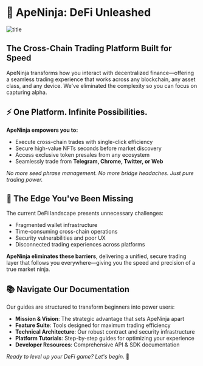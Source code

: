 # 🚀 ApeNinja: DeFi Unleashed

![title](/images/intro.png)

## The Cross-Chain Trading Platform Built for Speed

ApeNinja transforms how you interact with decentralized finance—offering a seamless trading experience that works across any blockchain, any asset class, and any device. We've eliminated the complexity so you can focus on capturing alpha.

## ⚡ One Platform. Infinite Possibilities.

**ApeNinja empowers you to:**

- Execute cross-chain trades with single-click efficiency
- Secure high-value NFTs seconds before market discovery
- Access exclusive token presales from any ecosystem
- Seamlessly trade from **Telegram, Chrome, Twitter, or Web**

*No more seed phrase management. No more bridge headaches. Just pure trading power.*

## 💎 The Edge You've Been Missing

The current DeFi landscape presents unnecessary challenges:

- Fragmented wallet infrastructure
- Time-consuming cross-chain operations
- Security vulnerabilities and poor UX
- Disconnected trading experiences across platforms

**ApeNinja eliminates these barriers**, delivering a unified, secure trading layer that follows you everywhere—giving you the speed and precision of a true market ninja.

## 📚 Navigate Our Documentation

Our guides are structured to transform beginners into power users:

- **Mission & Vision**: The strategic advantage that sets ApeNinja apart
- **Feature Suite**: Tools designed for maximum trading efficiency
- **Technical Architecture**: Our robust contract and security infrastructure
- **Platform Tutorials**: Step-by-step guides for optimizing your experience
- **Developer Resources**: Comprehensive API & SDK documentation

*Ready to level up your DeFi game? Let's begin.* 🥷
